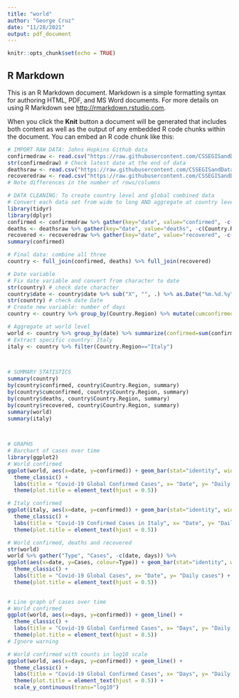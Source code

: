 ```yaml
---
title: "world"
author: "George Cruz"
date: "11/28/2021"
output: pdf_document
---
```


```r
knitr::opts_chunk$set(echo = TRUE)
```

## R Markdown

This is an R Markdown document. Markdown is a simple formatting syntax for authoring HTML, PDF, and MS Word documents. For more details on using R Markdown see <http://rmarkdown.rstudio.com>.

When you click the **Knit** button a document will be generated that includes both content as well as the output of any embedded R code chunks within the document. You can embed an R code chunk like this:

```r
# IMPORT RAW DATA: Johns Hopkins Github data
confirmedraw <- read.csv("https://raw.githubusercontent.com/CSSEGISandData/COVID-19/master/csse_covid_19_data/csse_covid_19_time_series/time_series_covid19_confirmed_global.csv")
str(confirmedraw) # Check latest date at the end of data
deathsraw <- read.csv("https://raw.githubusercontent.com/CSSEGISandData/COVID-19/master/csse_covid_19_data/csse_covid_19_time_series/time_series_covid19_deaths_global.csv")
recoveredraw <- read.csv("https://raw.githubusercontent.com/CSSEGISandData/COVID-19/master/csse_covid_19_data/csse_covid_19_time_series/time_series_covid19_recovered_global.csv")
# Note differences in the number of rows/columns

# DATA CLEANING: To create country level and global combined data
# Convert each data set from wide to long AND aggregate at country level
library(tidyr)
library(dplyr)
confirmed <- confirmedraw %>% gather(key="date", value="confirmed", -c(Country.Region, Province.State, Lat, Long)) %>% group_by(Country.Region, date) %>% summarize(confirmed=sum(confirmed))
deaths <- deathsraw %>% gather(key="date", value="deaths", -c(Country.Region, Province.State, Lat, Long)) %>% group_by(Country.Region, date) %>% summarize(deaths=sum(deaths))
recovered <- recoveredraw %>% gather(key="date", value="recovered", -c(Country.Region, Province.State, Lat, Long)) %>% group_by(Country.Region, date) %>% summarize(recovered=sum(recovered))
summary(confirmed)

# Final data: combine all three
country <- full_join(confirmed, deaths) %>% full_join(recovered)

# Date variable
# Fix date variable and convert from character to date
str(country) # check date character
country$date <- country$date %>% sub("X", "", .) %>% as.Date("%m.%d.%y")
str(country) # check date Date
# Create new variable: number of days
country <- country %>% group_by(Country.Region) %>% mutate(cumconfirmed=cumsum(confirmed), days = date - first(date) + 1)

# Aggregate at world level
world <- country %>% group_by(date) %>% summarize(confirmed=sum(confirmed), cumconfirmed=sum(cumconfirmed), deaths=sum(deaths), recovered=sum(recovered)) %>% mutate(days = date - first(date) + 1)
# Extract specific country: Italy
italy <- country %>% filter(Country.Region=="Italy")

 

# SUMMARY STATISTICS
summary(country)
by(country$confirmed, country$Country.Region, summary)
by(country$cumconfirmed, country$Country.Region, summary)
by(country$deaths, country$Country.Region, summary)
by(country$recovered, country$Country.Region, summary)
summary(world)
summary(italy)

 

# GRAPHS
# Barchart of cases over time
library(ggplot2)
# World confirmed
ggplot(world, aes(x=date, y=confirmed)) + geom_bar(stat="identity", width=0.1) +
  theme_classic() +
  labs(title = "Covid-19 Global Confirmed Cases", x= "Date", y= "Daily confirmed cases") +
  theme(plot.title = element_text(hjust = 0.5))

# Italy confirmed
ggplot(italy, aes(x=date, y=confirmed)) + geom_bar(stat="identity", width=0.1) +
  theme_classic() +
  labs(title = "Covid-19 Confirmed Cases in Italy", x= "Date", y= "Daily confirmed cases") +
  theme(plot.title = element_text(hjust = 0.5))

# World confirmed, deaths and recovered
str(world)
world %>% gather("Type", "Cases", -c(date, days)) %>%
ggplot(aes(x=date, y=Cases, colour=Type)) + geom_bar(stat="identity", width=0.2, fill="white") +
  theme_classic() +
  labs(title = "Covid-19 Global Cases", x= "Date", y= "Daily cases") +
  theme(plot.title = element_text(hjust = 0.5))
 

# Line graph of cases over time
# World confirmed
ggplot(world, aes(x=days, y=confirmed)) + geom_line() +
  theme_classic() +
  labs(title = "Covid-19 Global Confirmed Cases", x= "Days", y= "Daily confirmed cases") +
  theme(plot.title = element_text(hjust = 0.5))
# Ignore warning

# World confirmed with counts in log10 scale
ggplot(world, aes(x=days, y=confirmed)) + geom_line() +
  theme_classic() +
  labs(title = "Covid-19 Global Confirmed Cases", x= "Days", y= "Daily confirmed cases  (log scale)") +
  theme(plot.title = element_text(hjust = 0.5)) +
  scale_y_continuous(trans="log10")
```

